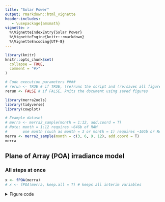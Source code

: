 ```yaml
---
title: "Solar Power"
output: rmarkdown::html_vignette
header-includes:
   - \usepackage{amsmath}
vignette: >
  %\VignetteIndexEntry{Solar Power}
  %\VignetteEngine{knitr::rmarkdown}
  %\VignetteEncoding{UTF-8}
---
```


```r
library(knitr)
knitr::opts_chunk$set(
  collapse = TRUE,
  comment = "#>"
)

# Code execution parameters ####
# rerun <- TRUE # if TRUE, (re)runs the script and (re)saves all figures and gifs
rerun <- FALSE # if FALSE, knits the document using saved figures

```

```r
library(merra2ools)
library(tidyverse)
library(cowplot)

# Example dataset
# merra <- merra2_sample(month = 1:12, add.coord = T)
# Note: month = 1:12 requires ~64Gb of RAM
#       one month (such as month = 3 or month = 1) requires ~10Gb or RAM
merra <- merra2_sample(month = c(3, 6, 9, 12), add.coord = T)
merra

```

## Plane of Array (POA) irradiance model
### All steps at once
```r
x <- fPOA(merra)
# x <- fPOA(merra, keep.all = T) # keeps all interim variables

```

<details><summary>Figure code</summary>
```r
fig.POA <- function(x, name, 
                    legend.position = NULL, 
                    timestamp.position = NULL, ...) {
  plot_merra(x, name = name, limits = c(0, 1200), 
           # legend.position = c(0.88, 0.05), 
           legend.position = legend.position,
           legend.name = ("W/\u33A1"), 
           timestamp.position = timestamp.position,
           expand.x = c(0.002, 0.005), expand.y = c(0.002, 0.005)
           )
}
fig.POA(x, "SWGDN")

fig.poa.grid <- function(x, 
                         legend.position = c(0.81, 0.08), 
                         timestamp.position = c(125, 85), 
                         ...) {
  plot_grid(fig.POA(x, "SWGDN", ...), 
            fig.POA(x, "POA.fh", timestamp.position = timestamp.position, ...),
            fig.POA(x, "POA.fl", ...), 
            fig.POA(x, "POA.th", ...),
            fig.POA(x, "POA.tv", ...), 
            fig.POA(x, "POA.td", legend.position = legend.position, ...),
            # fig.dPS(x),
            labels = c("GHI", "POA.fh", "POA.fl", "POA.th", "POA.tv", "POA.td"),
            ncol = 2, nrow = 3, hjust = -0.1, vjust = 1.1, label_size = 12,
            label_colour = "black")
}
fig.poa.grid(x)

ii <- rep(TRUE, nrow(x))
# ii <- lubridate::month(x$UTC) <= 1; summary(ii)
gif_merra(x[ii,], FUN = "fig.poa.grid", dirname = "images", fps = 5,
          gif.width = 1.25 * 576, 
          gif.height = 1.25 * 360 * 1.21, 
          filename.prefix = "POA_map_")

</details>

```r
gif_file <- "../images/POA_map_720x544_5fps.gif"
if (file.exists(gif_file)) include_graphics(gif_file)

```

### Step-by-step
#### Solar position

```r
x <- solar_position(merra, keep.all = T)
# x <- solar_position(merra, verbose = 0, keep.all = T)
x <- azimuth.convertion(x)

```

<details><summary>Figure code</summary>

```r

x$na <- 1L; x$na[!x$beam] <- NA # drop nights

summary(x$beam)
plot_merra(x, "beam", limits = c(0, 1), palette = "YlGnBu",
           legend.name = "")

summary(x$declination)
fig.declination <- function(x, limits = c(-.5, .5), 
                            legend.name = "angle\u00b0", 
                            ...) {
  plot_merra(x, "declination", limits = limits, 
             # palette = "YlGnBu",
             legend.name = legend.name, ...)
}
fig.declination(x)

summary(x$eq_time)
fig.eq_time <- function(x, limits = c(-15, 15), ...) {
  plot_merra(x, "eq_time", limits = limits, palette = "PRGn", 
             legend.name = "Munutes", direction = -1, ...)
}
fig.eq_time(x)

summary(x$solar_time)
fig.solar_time <- function(x, limits = c(-12, 36), 
           palette = "Dark2", legend.name = "Hours", 
           ...) {
  plot_merra(x, "solar_time", limits = limits, 
             palette = palette, legend.name = legend.name, ...)
}
fig.solar_time(x)
  
summary(x$hour_angle)
summary(rad2deg(x$hour_angle))
fig.hour_angle <- function(x, limits = c(-360, 360), scale = 180/pi, 
           palette = "Set1", legend.name = "angle\u00b0", 
           direction = 1, ...) {
  plot_merra(x, "hour_angle", limits = limits, scale = scale,
             palette = palette, legend.name = legend.name, direction = direction, ...)
}
fig.hour_angle(x)

summary(x$zenith)
fig.zenith <- function(x, ...) {
  plot_merra(x, "zenith", limits = c(0, 90), 
             direction = 1, 
             scale = x$na,
             palette = "Blues", 
             legend.name = "angle\u00b0", ...)
}
fig.zenith(x)

summary(x$azimuth)
fig.azimuth <- function(x, ...) {
  plot_merra(x, "azimuth", limits = c(0, 360), 
             legend.name = "angle\u00b0",
             palette = "Set1",
             # palette = "Blues", 
             scale = x$na, direction = -1, ...)
}
fig.azimuth(x)

fig.solar_postion <- function(x, 
                         legend.position = c(0.80, 0.08), 
                         timestamp.position = c(125, 85), 
                         ...) {
  plot_grid(fig.declination(x, timestamp.position = NULL, 
                            legend.position = legend.position, ...), 
            fig.eq_time(x, timestamp.position = timestamp.position, 
                        legend.position = legend.position, ...),
            fig.solar_time(x, timestamp.position = NULL, 
                           legend.position = legend.position, ...), 
            fig.hour_angle(x, timestamp.position = NULL, 
                           legend.position = legend.position, ...),
            fig.zenith(x, timestamp.position = NULL, 
                       legend.position = legend.position, ...), 
            fig.azimuth(x, legend.position = legend.position, 
                        timestamp.position = NULL, ...),
            # fig.dPS(x),
            labels = c("declination", "eq_time", "solar_time", 
                       "hour_angle", "zenith", "azimuth"),
            ncol = 2, nrow = 3, hjust = -0.1, vjust = 1.1, label_size = 12,
            label_colour = "black")
}
fig.solar_postion(x)

# ii <- lubridate::hour(x$UTC) <= 2; summary(ii)
gif_merra(x, FUN = "fig.solar_postion", dirname = "images", fps = 5,
          gif.width = 1.25 * 576, 
          gif.height = 1.25 * 360 * 1.21, 
          filename.prefix = "fig.solar_postion_")

```
</details>


```r
gif_file <- "../images/fig.solar_postion_720x544_5fps.gif"
if (file.exists(gif_file)) include_graphics(gif_file)

```


#### Global Horizontal Irradiance decomposition

<details><summary>Figure code</summary>
```r
x <- ghi_decomposition(x, keep.all = T)

summary(x$ext_irrad)
fig.ext_irrad <- function(x, ...) {
  plot_merra(x, "ext_irrad", limits = c(1300, 1450), direction = 1,
             palette = "Oranges", legend.name = "W/\u33A1", ...)
}
fig.ext_irrad(x)

summary(x$clearness_index)
fig.clearness_index <- function(x, ...) {
  plot_merra(x, "clearness_index", limits = c(0, 1), direction = -1, palette = "Blues")
}
fig.clearness_index(x)

summary(x$diffuse_fraction)
fig.diffuse_fraction <- function(x, ...) {
  plot_merra(x, "diffuse_fraction", limits = c(0, 1), palette = "Blues", direction = 1)
}
fig.diffuse_fraction(x)

summary(x$DNI)
fig.DNI <- function(x, ...) {
  plot_merra(x, "DNI", limits = c(0, 1200), ...)
}
fig.DNI(x)

summary(x$DHI)
fig.DHI <- function(x, ...) {
  plot_merra(x, "DHI", limits = c(0, 1200), ...)
}
fig.DHI(x)

fig.ghi_decomposition <- function(x, 
                         legend.position = c(0.81, 0.08), 
                         timestamp.position = c(125, 85), 
                         ...) {
  plot_grid(fig.POA(x, "SWGDN", timestamp.position = NULL,
                    legend.position = legend.position, 
                    limits = c(0, 1500), ...),
            fig.ext_irrad(x, timestamp.position = timestamp.position, 
                          legend.position = legend.position, ...), 
            fig.clearness_index(
              x, timestamp.position = timestamp.position, 
              legend.position = legend.position, ...),
            fig.diffuse_fraction(x, timestamp.position = NULL, 
                           legend.position = legend.position, ...), 
            fig.DNI(x, timestamp.position = NULL, 
                           legend.position = legend.position, ...),
            fig.DHI(x, timestamp.position = NULL, 
                       legend.position = legend.position, ...), 
            # fig.azimuth(x, legend.position = legend.position, 
            #             timestamp.position = NULL, ...),
            # # fig.dPS(x),
            labels = c("GHI", "ext_irrad", "clearness_index", 
                       "diffuse_fraction", "DNI", "DHI"),
            ncol = 2, nrow = 3, hjust = -0.1, vjust = 1.1, label_size = 12,
            label_colour = "black")
}
fig.ghi_decomposition(x)

gif_merra(x, FUN = "fig.ghi_decomposition", dirname = "images", fps = 5,
          gif.width = 1.25 * 576, 
          gif.height = 1.25 * 360 * 1.21, 
          filename.prefix = "fig.ghi_decomposition_")

```
</details>


```r
gif_file <- "../images/fig.ghi_decomposition_720x544_5fps.gif"
if (file.exists(gif_file)) include_graphics(gif_file)

```


#### PV-array position

<details><summary>Figure code</summary>
```r
x <- pv_array_position(x, array.type = "all")
x

fig.array.tilt <- function(x, array.type = "fl", ...) {
  plot_merra(x, paste0("array.tilt.", array.type), limits = c(0, 90), 
             palette = "Spectral", direction = -1, ...)
}

fig.array.azimuth <- function(x, array.type = "fl", ...) {
  plot_merra(x,  paste0("array.azimuth.", array.type), limits = c(0, 360), 
             direction = -1, palette = "Set1", ...)
}

summary(x$array.tilt.fh); summary(x$array.azimuth.fh)
fig.array.tilt(x, "fh")
fig.array.azimuth(x, "fh")

summary(x$array.tilt.fl); summary(x$array.azimuth.fl)
fig.array.tilt(x, "fl")
fig.array.azimuth(x, "fl")

summary(x$array.tilt.th); summary(x$array.azimuth.th)
fig.array.tilt(x, "th")
fig.array.azimuth(x, "th", scale = x$na)

# summary(x$array.tilt.tl); summary(x$array.azimuth.tl)
# fig.array.tilt(x, "tl")
# fig.array.azimuth(x, "tl", scale = x$na)

summary(x$array.tilt.tv); summary(x$array.azimuth.tv)
fig.array.tilt(x, "tv")
fig.array.azimuth(x, "tv", scale = x$na)

summary(x$array.tilt.td); summary(x$array.azimuth.td)
fig.array.tilt(x, "td")
fig.array.azimuth(x, "td", scale = x$na)

fig.pv_array_position <- function(
  x, legend.position = c(0.81, 0.08), 
  timestamp.position = c(125, 85), ...) {
  plot_grid(
    fig.array.tilt(x, "fh", timestamp.position = NULL, legend.position = NULL, 
                   scale = x$na, ...), 
    fig.array.azimuth(x, "fh", timestamp.position = timestamp.position, 
                      legend.position = NULL, scale = x$na, ...),
    fig.array.tilt(x, "fl", timestamp.position = NULL, legend.position = NULL, 
                   scale = x$na, ...), 
    fig.array.azimuth(x, "fl", timestamp.position = NULL, legend.position = NULL, 
                      scale = x$na, ...),
    fig.array.tilt(x, "th", scale = x$na, 
                   timestamp.position = NULL, legend.position = NULL, ...), 
    fig.array.azimuth(x, "th",  scale = x$na, 
                   timestamp.position = NULL, legend.position = NULL, ...),
    # fig.array.tilt(x, "tl", scale = x$na, 
    #                timestamp.position = NULL, legend.position = NULL, ...), 
    # fig.array.azimuth(x, "tl",  scale = x$na, 
    #                timestamp.position = NULL, legend.position = NULL, ...),
    fig.array.tilt(x, "tv", scale = x$na, 
                   timestamp.position = NULL, legend.position = NULL, ...), 
    fig.array.azimuth(x, "tv", scale = x$na, 
                   timestamp.position = NULL, legend.position = NULL, ...),
    fig.array.tilt(x, "td", scale = x$na, 
                   timestamp.position = NULL, 
                   legend.position = legend.position, ...), 
    fig.array.azimuth(x, "td", scale = x$na, 
                   timestamp.position = NULL, 
                   legend.position = legend.position, ...),
  labels = c("fh - tilt", "fh - azimuth", 
             "fl - tilt", "fl - azimuth", 
             "th - tilt", "th - azimuth", 
             # "tl - tilt", "tl - azimuth",
             "tv - tilt", "tv - azimuth", 
             "td - tilt", "td - azimuth"),
            ncol = 2, hjust = -0.1, vjust = 1.1, label_size = 12,
            label_colour = "#fdf8db")
}
fig.pv_array_position(x)

# ggsave("images/solar_array_position_by_type.png", width = 7, height = 10.5)

gif_merra(x, FUN = "fig.pv_array_position", dirname = "images", fps = 5,
          gif.width = 1.25 * 576, 
          gif.height = round(1.25 * 360 * 1.21 * 5 / 3), 
          filename.prefix = "fig.pv_array_position_")
# >>>>>>> master

```
</details>


```r
gif_file <- "../images/fig.pv_array_position_720x908_5fps.gif"
if (file.exists(gif_file)) include_graphics(gif_file)

```

#### Angle of Incidence (AOI)
<details><summary>Figure code</summary>
```r
x <- angle_of_incidence(x, array.type = "all")

fig.AOI <- function(x, array.type = "fl", ...) {
  plot_merra(x, paste0("AOI.", array.type), limits = c(0, 90), 
             direction = 1, 
             # palette = "Blues", 
             palette = "Set1", 
             legend.name = "angle\u00b0",
             scale = 180/pi, ...)
}
summary(x$AOI.fh); summary(rad2deg(x$AOI.fh))
fig.AOI(x, "fh")

summary(rad2deg(x$AOI.fl))
fig.AOI(x, "fl")

summary(rad2deg(x$AOI.th))
fig.AOI(x, "th")

# summary(rad2deg(x$AOI.tl))
# fig.AOI(x, "tl")

summary(rad2deg(x$AOI.tv))
fig.AOI(x, "tv")

summary(rad2deg(x$AOI.td))
fig.AOI(x, "td")

fig.AOI.matrix <- function(x, 
                         legend.position = c(0.81, 0.08), 
                         timestamp.position = c(125, 85), 
                         ...) {
  plot_grid(
    fig.AOI(x, "fh", timestamp.position = NULL, 
            legend.position = NULL, ...), 
    fig.AOI(x, "fl", timestamp.position = timestamp.position, 
            legend.position = NULL, ...),
    fig.AOI(x, "th", timestamp.position = NULL, 
            legend.position = NULL, ...), 
    # fig.AOI(x, "tl", timestamp.position = NULL, 
    #         legend.position = legend.position, ...),
    fig.AOI(x, "tv", timestamp.position = NULL, 
            legend.position = NULL, ...), 
    fig.AOI(x, "td", legend.position = legend.position, 
            timestamp.position = NULL, ...),
            # fig.dPS(x),
            labels = c("AOI - fh", "AOI - fl", "AOI - th", 
                       # "AOI - tl", 
                       "AOI - tv", "AOI - td"),
            ncol = 2, nrow = 3, hjust = -0.1, vjust = 1.1, label_size = 12,
            label_colour = "#fdf8db")
}
fig.AOI.matrix(x)

# ggsave("images/AOI_by_type.png", width = 7, height = 8.5)

gif_merra(x, FUN = "fig.AOI.matrix", dirname = "images", fps = 5,
          gif.width = 1.25 * 576, 
          gif.height = round(1.25 * 360 * 1.21), 
          filename.prefix = "fig.AOI.matrix_")

```
</details>


```r
gif_file <- "../images/fig.AOI.matrix_720x544_5fps.gif"
if (file.exists(gif_file)) include_graphics(gif_file)

```


#### Plane of Array (POA) irradiance 

```r
x <- poa_irradiance(x, array.type = "all", keep.all = T)
fig.poa.grid(x)

# ggsave("images/poa_by_type.png", width = 7, height = 8.)

```

### Validation: comparison with NREL's PVWAtts model estimates

<details>
  <summary>code</summary>

**Fetching POA estimates from NREL's PVWatts**
```r
st_id <- merra2ools::pvwatts_stations_sample
# Fetching the data from PVWAtts in select locations
if (!file.exists("tmp/pvwatts_poa_db.RData")) {
  ll <- list()
  for (tp in c("fh", "fl", "th", "tv", "td")) {
    for (i in 1:nrow(st_id)) {
      x <- fetch_pvwatts(
        array.type = tp,
        lon = st_id$lon_stn[i],
        lat = st_id$lat_stn[i],
        # tilt = abs(st_id$lat[i]),
        # tilt = 0,
        azimuth = ifelse(st_id$lat_stn[i] < 0, 0, 180),
        radius = 100
      )
      cat("type = ", tp, ", i = ", i, ", lon = ", 
          st_id$lon_stn[i], ", lat = ", st_id$lat_stn[i], 
          ", poa: ", length(x$outputs$poa), "\n", sep = "")
      nm <- paste(tp, i, sep = "_")
      ll[[nm]] <- x
      if (!is.null(x$error$code)) {
        if (x$error$code == "OVER_RATE_LIMIT") break
      }
    }
    if (!is.null(x$error$code)) {
      if (x$error$code == "OVER_RATE_LIMIT") break
    }
  }
  names(ll)
  save(ll, st_id, file = "tmp/pvwatts_poa_full_list.RData") #'raw' data

# Merging hourly POA (PVWatts) ####
  yday_hour <- expand.grid(hour = 1:24, yday = 1:365) %>% as_tibble()
  for (i in 1:length(ll)) {
    n <- names(ll)[i]
    cat(n); cat(" ")
    x <- sapply(ll[[i]]$outputs, unlist)
    x <- try(
      as_tibble(x[5:15]) %>%
        mutate(
          # request = i,
          lon_stn = ll[[i]]$station_info$lon,
          lat_stn = ll[[i]]$station_info$lat,
          lonlat = paste0("(", round(lon_stn, 2), ", ", round(lat_stn, 2), ")"),
          elev = ll[[i]]$station_info$elev,
          tz = ll[[i]]$station_info$tz, 
          month = yday2month(yday_hour$yday),
          yday = as.integer(yday_hour$yday),
          hour = as.integer(yday_hour$hour) - 1,
          # lon_inp = as.numeric(ll[[i]]$inputs$lat),
          # lat_inp = as.numeric(ll[[i]]$inputs$lon),
          # module_type = as.integer(ll[[i]]$inputs$module_type),
          # losses = as.numeric(ll[[i]]$inputs$losses),
          # id = as.integer(gsub("[a-z_]", "", i)),
          array.type = substr(n, 1, 2),
          # array_type_pvwatts = ll[[i]]$inputs$array_type,
          tilt = as.numeric(ll[[i]]$inputs$tilt),
          azimuth = as.numeric(ll[[i]]$inputs$azimuth),
          .before = ac_annual), silent = T
    )
    if (i ==  1 || !exists("db") || is.null(db)) {
      db <- NULL
      if (all(class(x) != "try-error")) db <- x
    } else {
      if (all(class(x) != "try-error")) db <- bind_rows(db, x)
    }
  }
  db

  db %>% as.data.table()
  dim(db)   
  db <- right_join(select(st_id, locid, lonlat), db)
  save(db, file = "tmp/pvwatts_poa_db.RData")
} else {
  # loading pre-saved data
  (load("tmp/pvwatts_poa_db.RData"))
}    

# summarizing the data for comparison
db_m <- db %>% 
  group_by(lonlat, locid, month, hour, array.type) %>%
  summarise(poa = max(poa, na.rm = T)) %>%
  mutate(month = factor(month.abb[month], levels = month.abb, ordered = T),
         data = factor("PVWatts", levels = c("merra2ools", "PVWatts"), ordered = T)) %>%
  ungroup()
```

**POA figures**
```r
# Plot POA for select (random) locations ####
set.seed(0)
ii <- db_m$lonlat %in% sample(unique(db_m$lonlat), 4) &
  db_m$month %in% c("Mar", "Jul", "Oct", "Dec"); summary(ii)

ggplot(db_m[ii,]) +
  geom_line(aes(hour, poa, colour = array.type, linetype = array.type), size = 1) +
  scale_color_brewer(palette = "Set1", name = "Array type") +
  guides(colour = guide_legend(override.aes = list(linetype = 1:5))) +
  scale_linetype(guide = FALSE) +
  facet_grid(lonlat ~ month) + 
  labs(y = "POA irradiance, Watt/m2", x = "Hour, local time") +
  theme_bw()

ggplot(db_m[ii,]) +
  geom_line(aes(hour, poa, colour = month), size = 1) +
  scale_color_brewer(palette = "Set1", name = "Month") +
  facet_grid(lonlat ~ array.type) + 
  labs(y = "POA irradiance, Watt/m2", x = "Hour, local time") +
  theme_bw()
```

**Getting MERRA-2 data for the same locations**
```r
merra0 <- get_merra2_subset(locid = st_id$locid, 
                            from = "2009-01-01 00", 
                            to = "2011-12-31 23")
merra0
```

**Estimating POA on MERRA-2 data**
```r
x <- merra0 %>% fPOA(keep.all = T)
x <- mutate(x, 
            month = month(UTC),
            month = factor(month.abb[month], levels = month.abb, ordered = T)) %>%
  group_by(locid, month, hour) %>%
  summarise(
    POA.fh = max(POA.fh, na.rm = T),
    POA.fl = max(POA.fl, na.rm = T),
    POA.th = max(POA.th, na.rm = T),
    # POA.tl = max(POA.tl, na.rm = T),
    POA.tv = max(POA.tv, na.rm = T),
    POA.td = max(POA.td, na.rm = T)
    # SWGDN = max(SWGDN, na.rm = T)
  ) %>%
  ungroup() %>% #select(-lon, -lat) %>%
  left_join(select(st_id, locid, tz_stn)) %>%
  mutate(hour = hour_utc2tz(hour, tz_offset = tz_stn)) %>%
  select(-tz_stn) %>%
  mutate(data = factor("merra2ools", levels = c("merra2ools", "PVWatts"), ordered = T)) %>%
  pivot_longer(cols = starts_with("POA."), names_to = "array.type", values_to = "poa") %>%
  mutate(array.type = sub("POA.", "", array.type))
x
db_m[,-1]

if (F) { # interim check - POA figure based on MERRA-2
  jj <- x$locid == sample(x$locid, 1)
  xx <- left_join(x[jj,], select(st_id, locid, lonlat))
  ggplot(xx) +
    geom_line(aes(hour, poa, colour = array.type), size = 1) +
    # facet_grid(month~id) +
    facet_wrap(~month) +
    theme_bw() +
    labs(title = paste0("PVWatts station coord ", 
                        unique(xx$lonlat), 
                        ", MERRA-2 locid = ", unique(xx$locid)))
}

```

**Compare PVWatts and MERRA-2 estimates**
```r
y <- bind_rows(
  select(db_m, data, locid, month, hour, array.type, poa), 
  select(x, data, locid, month, hour, array.type, poa)) %>%
  left_join(st_id[, c("locid", "lonlat")]) %>%
  add_coord() %>% ungroup() %>%
  mutate(locid_lonlat = paste0(locid, " (", lon, ", ", lat, ")")) %>%
  as.data.table() %>%
  select(-lon, -lat)

fig.PVWatts_MERRA <- function(x, lid = NULL) {
  lids <- unique(x$locid)
  if (length(lids) > 1) {
    if (is.null(lid)) {lid <- sample(lids, 1)}
  }
  
  if (!is.null(lid)) {
    ii <- x$locid %in% lid
  } else {
    ii <- rep(TRUE, nrow(x))
  }
  ggplot(x[ii,]) +
    geom_line(aes(hour, poa, colour = data), size = 1) +
    facet_grid(month ~ array.type) +
    theme_bw() +
    scale_color_viridis_d(name = "") +
    theme(
      legend.position = "bottom",
          legend.margin = margin(0,0,0,0),
          legend.box.margin = margin(-10,0,0,0),
          plot.margin = unit(c(0,0,0,0), "mm"),
          plot.title = element_text(hjust = 0.5),
          axis.text.x = element_text(angle = 90, vjust = 0.5, hjust=1)) +
    guides(colour = guide_legend(nrow = 1)) +
    labs(title = paste0("PVWatts station coord ", unique(x[ii,]$lonlat), 
                        "; MERRA-2 locid = ", unique(x[ii,]$locid)),
         x = "Hour", y = "POA, Watt/m2, monthly maximum for every hour")
}
fig.PVWatts_MERRA(y)

lids <- unique(y$locid) %>% sort()
fld <- "images/poa_pvwatts_merra"
if (!dir.exists(fld)) dir.create(fld, recursive = T)
for (i in lids) {
  cat(i, "\n")
  gg <- fig.PVWatts_MERRA(y, i)
  fname <- paste0("poa_pvwatts_vs_merra2_locid_", formatC(i, width = 6, flag = "0"), ".png")
  ggsave(file.path(fld, fname), gg, width = 6, height = 8, units = "in")
}
    
```
</details>

```r
library("EBImage")
fld <- "../images/poa_pvwatts_merra"

# imgs <- paste0("../images/poa_pvwatts_merra/", sample(list.files(fld), 5))
imgs <- paste0("../images/poa_pvwatts_merra/", list.files(fld))
display(readImage(imgs), method = "browser")
```

## Refferences
...